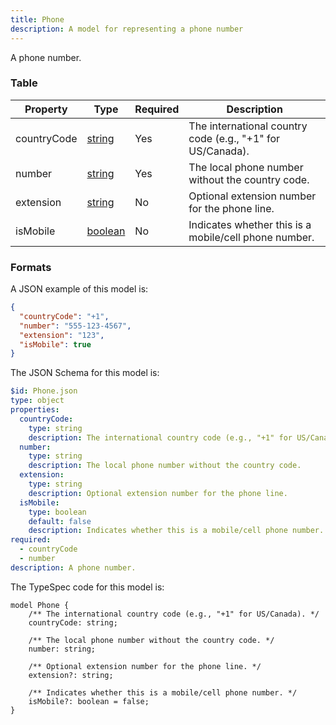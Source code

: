 ```yaml
---
title: Phone
description: A model for representing a phone number
---
```



A phone number.

### Table

| Property    | Type                                     | Required | Description                                                |
| ----------- | ---------------------------------------- | -------- | ---------------------------------------------------------- |
| countryCode | [string](/protocol/types/string#string)  | Yes      | The international country code (e.g., "+1" for US/Canada). |
| number      | [string](/protocol/types/string#string)  | Yes      | The local phone number without the country code.           |
| extension   | [string](/protocol/types/string#string)  | No       | Optional extension number for the phone line.              |
| isMobile    | [boolean](/protocol/types/other#boolean) | No       | Indicates whether this is a mobile/cell phone number.      |

### Formats

<Tabs>
  <TabItem label="Example">

A JSON example of this model is:

```json
{
  "countryCode": "+1",
  "number": "555-123-4567",
  "extension": "123",
  "isMobile": true
}
```

  </TabItem>
  <TabItem label="JSON Schema">

The JSON Schema for this model is:

```yaml
$id: Phone.json
type: object
properties:
  countryCode:
    type: string
    description: The international country code (e.g., "+1" for US/Canada).
  number:
    type: string
    description: The local phone number without the country code.
  extension:
    type: string
    description: Optional extension number for the phone line.
  isMobile:
    type: boolean
    default: false
    description: Indicates whether this is a mobile/cell phone number.
required:
  - countryCode
  - number
description: A phone number.
```

  </TabItem>
  <TabItem label="TypeSpec">

The TypeSpec code for this model is:

```tsp
model Phone {
    /** The international country code (e.g., "+1" for US/Canada). */
    countryCode: string;

    /** The local phone number without the country code. */
    number: string;

    /** Optional extension number for the phone line. */
    extension?: string;

    /** Indicates whether this is a mobile/cell phone number. */
    isMobile?: boolean = false;
}
```

  </TabItem>
</Tabs>

